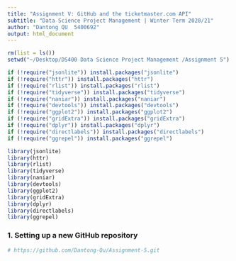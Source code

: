 ```yaml
---
title: "Assignment V: GitHub and the ticketmaster.com API" 
subtitle: "Data Science Project Management | Winter Term 2020/21"
author: "Dantong QU  5400692" 
output: html_document
---
```


```r
rm(list = ls())
setwd("~/Desktop/DS400 Data Science Project Management /Assignment 5")

if (!require("jsonlite")) install.packages("jsonlite")
if (!require("httr")) install.packages("httr")
if (!require("rlist")) install.packages("rlist")
if (!require("tidyverse")) install.packages("tidyverse")
if (!require("naniar")) install.packages("naniar")
if (!require("devtools")) install.packages("devtools")
if (!require("ggplot2")) install.packages("ggplot2")
if (!require("gridExtra")) install.packages("gridExtra")
if (!require("dplyr")) install.packages("dplyr")
if (!require("directlabels")) install.packages("directlabels")
if (!require("ggrepel")) install.packages("ggrepel")

library(jsonlite)
library(httr)
library(rlist)
library(tidyverse)
library(naniar)
library(devtools)
library(ggplot2)
library(gridExtra)
library(dplyr)
library(directlabels)
library(ggrepel)
```

### 1. Setting up a new GitHub repository
```r
# https://github.com/Dantong-Qu/Assignment-5.git
```


